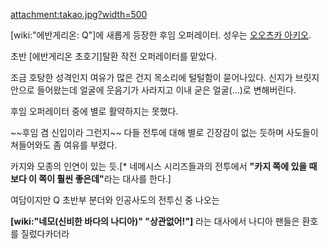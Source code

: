 attachment:takao.jpg?width=500

[wiki:"에반게리온: Q"]에 새롭게 등장한 후임 오퍼레이터. 성우는 [[오오츠카 아키오]].

초반 [에반게리온 초호기]탈환 작전 오퍼레이터를 맡았다.

조금 호탕한 성격인지 여유가 많은 건지 목소리에 털털함이 묻어나있다. 신지가 브릿지 안으로 들어왔는데 얼굴에 웃음기가 사라지고 이내 굳은 얼굴(...)로 변해버린다.


후임 오퍼레이터 중에 별로 활약하지는 못했다.

~~후임 겸 신입이라 그런지~~ 다들 전투에 대해 별로 긴장감이 없는 듯하며 사도들이 쳐들어와도 좀 여유를 부렸다.

카지와 모종의 인연이 있는 듯.[* 네메시스 시리즈들과의 전투에서 '''"카지 쪽에 있을 때 보다 이 쪽이 훨씬 좋은데"'''라는 대사를 한다.]

여담이지만 Q 초반부 분더와 인공사도의 전투신 중 나오는 

'''[wiki:"네모(신비한 바다의 나디아)" "상관없어!"]''' 라는 대사에서 나디아 팬들은 환호를 질렀다카더라
